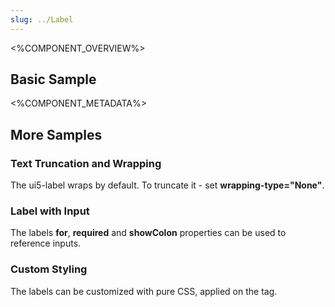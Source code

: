 ```yaml
---
slug: ../Label
---
```



<%COMPONENT_OVERVIEW%>

## Basic Sample
<Basic />

<%COMPONENT_METADATA%>

## More Samples

### Text Truncation and Wrapping
The ui5-label wraps by default. To truncate it - set <b>wrapping-type="None"</b>.

<TextWrapping />

### Label with Input
The labels <b>for</b>, <b>required</b> and <b>showColon</b> properties can be used to reference inputs.

<UsageWithInputs />

### Custom Styling
The labels can be customized with pure CSS, applied on the tag.

<CustomStyling />